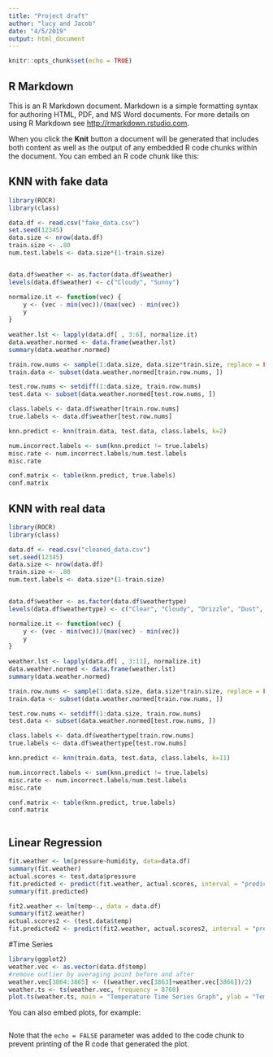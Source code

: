 ```yaml
---
title: "Project draft"
author: "lucy and Jacob"
date: "4/5/2019"
output: html_document
---
```


```r
knitr::opts_chunk$set(echo = TRUE)
```

## R Markdown

This is an R Markdown document. Markdown is a simple formatting syntax for authoring HTML, PDF, and MS Word documents. For more details on using R Markdown see <http://rmarkdown.rstudio.com>.

When you click the **Knit** button a document will be generated that includes both content as well as the output of any embedded R code chunks within the document. You can embed an R code chunk like this:

## KNN with fake data
```r
library(ROCR)
library(class)

data.df <- read.csv("fake_data.csv")
set.seed(12345)
data.size <- nrow(data.df)
train.size <- .80
num.test.labels <- data.size*(1-train.size)


data.df$weather <- as.factor(data.df$weather)
levels(data.df$weather) <- c("Cloudy", "Sunny")

normalize.it <- function(vec) {
    y <- (vec - min(vec))/(max(vec) - min(vec))
    y
}
    
weather.lst <- lapply(data.df[ , 3:6], normalize.it)
data.weather.normed <- data.frame(weather.lst)
summary(data.weather.normed)

train.row.nums <- sample(1:data.size, data.size*train.size, replace = FALSE)
train.data <- subset(data.weather.normed[train.row.nums, ])

test.row.nums <- setdiff(1:data.size, train.row.nums)
test.data <- subset(data.weather.normed[test.row.nums, ])

class.labels <- data.df$weather[train.row.nums]
true.labels <- data.df$weather[test.row.nums]

knn.predict <- knn(train.data, test.data, class.labels, k=2)

num.incorrect.labels <- sum(knn.predict != true.labels)
misc.rate <- num.incorrect.labels/num.test.labels
misc.rate

conf.matrix <- table(knn.predict, true.labels)
conf.matrix
```

## KNN with real data
```r
library(ROCR)
library(class)

data.df <- read.csv("cleaned_data.csv")
set.seed(12345)
data.size <- nrow(data.df)
train.size <- .80
num.test.labels <- data.size*(1-train.size)


data.df$weather <- as.factor(data.df$weathertype)
levels(data.df$weathertype) <- c("Clear", "Cloudy", "Drizzle", "Dust", "Fog", "Haze", "Mist", "Rain", "Smoke", "Snow", "Thunderstorm")

normalize.it <- function(vec) {
    y <- (vec - min(vec))/(max(vec) - min(vec))
    y
}
    
weather.lst <- lapply(data.df[ , 3:11], normalize.it)
data.weather.normed <- data.frame(weather.lst)
summary(data.weather.normed)

train.row.nums <- sample(1:data.size, data.size*train.size, replace = FALSE)
train.data <- subset(data.weather.normed[train.row.nums, ])

test.row.nums <- setdiff(1:data.size, train.row.nums)
test.data <- subset(data.weather.normed[test.row.nums, ])

class.labels <- data.df$weathertype[train.row.nums]
true.labels <- data.df$weathertype[test.row.nums]

knn.predict <- knn(train.data, test.data, class.labels, k=11)

num.incorrect.labels <- sum(knn.predict != true.labels)
misc.rate <- num.incorrect.labels/num.test.labels
misc.rate

conf.matrix <- table(knn.predict, true.labels)
conf.matrix
```


```r


```


## Linear Regression
```r
fit.weather <- lm(pressure~humidity, data=data.df)
summary(fit.weather)
actual.scores <- test.data$pressure
fit.predicted <- predict(fit.weather, actual.scores, interval = "predict")
summary(fit.predicted)

fit2.weather <- lm(temp~., data = data.df)
summary(fit2.weather)
actual.scores2 <- (test.data$temp)
fit.predicted2 <- predict(fit2.weather, actual.scores2, interval = "predict")
```

#Time Series
```r
library(ggplot2)
weather.vec <- as.vector(data.df$temp)
#remove outlier by averaging point before and after
weather.vec[3864:3865] <- ((weather.vec[3863]+weather.vec[3866])/2)
weather.ts <- ts(weather.vec, frequency = 8760)
plot.ts(weather.ts, main = "Temperature Time Series Graph", ylab = "Temperature in Kelvin")

```


You can also embed plots, for example:

```r

```

Note that the `echo = FALSE` parameter was added to the code chunk to prevent printing of the R code that generated the plot.
